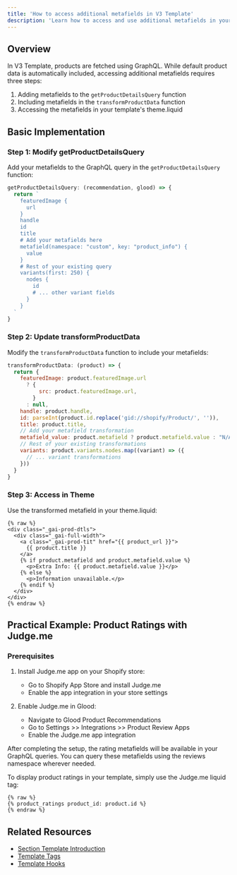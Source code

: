 ```yaml
---
title: 'How to access additional metafields in V3 Template'
description: 'Learn how to access and use additional metafields in your V3 Template implementation'
---
```


## Overview

In V3 Template, products are fetched using GraphQL. While default product data is automatically included, accessing additional metafields requires three steps:

1. Adding metafields to the `getProductDetailsQuery` function
2. Including metafields in the `transformProductData` function
3. Accessing the metafields in your template's theme.liquid

## Basic Implementation

### Step 1: Modify getProductDetailsQuery

Add your metafields to the GraphQL query in the `getProductDetailsQuery` function:

```javascript
getProductDetailsQuery: (recommendation, glood) => {
  return `
    featuredImage {
      url
    }
    handle
    id
    title
    # Add your metafields here
    metafield(namespace: "custom", key: "product_info") {
      value
    }
    # Rest of your existing query
    variants(first: 250) {
      nodes {
        id
        # ... other variant fields
      }
    }
  `
}
```

### Step 2: Update transformProductData

Modify the `transformProductData` function to include your metafields:

```javascript
transformProductData: (product) => {
  return {
    featuredImage: product.featuredImage.url
      ? {
          src: product.featuredImage.url,
        }
      : null,
    handle: product.handle,
    id: parseInt(product.id.replace('gid://shopify/Product/', '')),
    title: product.title,
    // Add your metafield transformation
    metafield_value: product.metafield ? product.metafield.value : "N/A",
    // Rest of your existing transformations
    variants: product.variants.nodes.map((variant) => ({
      // ... variant transformations
    }))
  }
}
```

### Step 3: Access in Theme

Use the transformed metafield in your theme.liquid:

```liquid
{% raw %}
<div class="_gai-prod-dtls">
  <div class="_gai-full-width">
    <a class="_gai-prod-tit" href="{{ product_url }}">
      {{ product.title }}
    </a>
    {% if product.metafield and product.metafield.value %}
      <p>Extra Info: {{ product.metafield.value }}</p>
    {% else %}
      <p>Information unavailable.</p>
    {% endif %}
  </div>
</div>
{% endraw %}
```

## Practical Example: Product Ratings with Judge.me

### Prerequisites

1. Install Judge.me app on your Shopify store:
   - Go to Shopify App Store and install Judge.me
   - Enable the app integration in your store settings

2. Enable Judge.me in Glood:
   - Navigate to Glood Product Recommendations
   - Go to Settings >> Integrations >> Product Review Apps
   - Enable the Judge.me app integration

After completing the setup, the rating metafields will be available in your GraphQL queries. You can query these metafields using the reviews namespace wherever needed.

To display product ratings in your template, simply use the Judge.me liquid tag:

```liquid
{% raw %}
{% product_ratings product_id: product.id %}
{% endraw %}
```

## Related Resources

- [Section Template Introduction](/for-developers/section-template/introduction)
- [Template Tags](/for-developers/section-template/tags)
- [Template Hooks](/for-developers/section-template/hooks) 